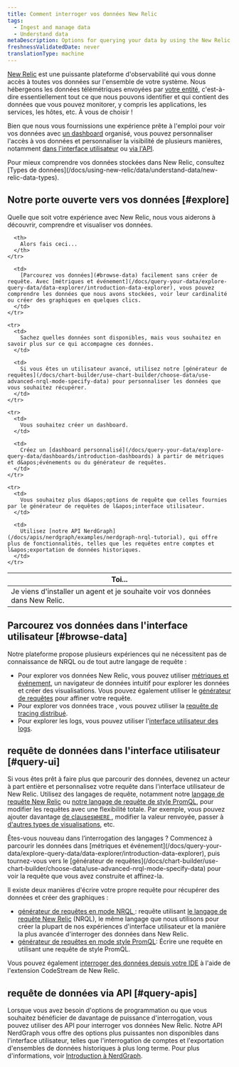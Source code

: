```yaml
---
title: Comment interroger vos données New Relic
tags:
  - Ingest and manage data
  - Understand data
metaDescription: Options for querying your data by using the New Relic UI or our APIs.
freshnessValidatedDate: never
translationType: machine
---
```


[New Relic](https://one.newrelic.com) est une puissante plateforme d&apos;observabilité qui vous donne accès à toutes vos données sur l&apos;ensemble de votre système. Nous hébergeons les données télémétriques envoyées par [votre entité](/docs/new-relic-one/use-new-relic-one/core-concepts/what-entity-new-relic/), c&apos;est-à-dire essentiellement tout ce que nous pouvons identifier et qui contient des données que vous pouvez monitorer, y compris les applications, les services, les hôtes, etc. À vous de choisir !

Bien que nous vous fournissions une expérience prête à l&apos;emploi pour voir vos données avec [un dashboard](/docs/query-your-data/explore-query-data/dashboards/introduction-dashboards/) organisé, vous pouvez personnaliser l&apos;accès à vos données et personnaliser la visibilité de plusieurs manières, notamment [dans l&apos;interface utilisateur](#query-ui) ou [via l&apos;API](#query-apis).

<Callout variant="important">
  Pour mieux comprendre vos données stockées dans New Relic, consultez [Types de données](/docs/using-new-relic/data/understand-data/new-relic-data-types).
</Callout>

## Notre porte ouverte vers vos données [#explore]

Quelle que soit votre expérience avec New Relic, nous vous aiderons à découvrir, comprendre et visualiser vos données.

<table>
  <thead>
    <tr>
      <th style={{ width: "300px" }}>
        Toi...
      </th>

      <th>
        Alors fais ceci...
      </th>
    </tr>
  </thead>

  <tbody>
    <tr>
      <td>
        Je viens d&apos;installer un agent et je souhaite voir vos données dans New Relic.
      </td>

      <td>
        [Parcourez vos données](#browse-data) facilement sans créer de requête. Avec [métriques et événement](/docs/query-your-data/explore-query-data/data-explorer/introduction-data-explorer), vous pouvez comprendre les données que nous avons stockées, voir leur cardinalité ou créer des graphiques en quelques clics.
      </td>
    </tr>

    <tr>
      <td>
        Sachez quelles données sont disponibles, mais vous souhaitez en savoir plus sur ce qui accompagne ces données.
      </td>

      <td>
        Si vous êtes un utilisateur avancé, utilisez notre [générateur de requêtes](/docs/chart-builder/use-chart-builder/choose-data/use-advanced-nrql-mode-specify-data) pour personnaliser les données que vous souhaitez récupérer.
      </td>
    </tr>

    <tr>
      <td>
        Vous souhaitez créer un dashboard.
      </td>

      <td>
        Créez un [dashboard personnalisé](/docs/query-your-data/explore-query-data/dashboards/introduction-dashboards) à partir de métriques et d&apos;événements ou du générateur de requêtes.
      </td>
    </tr>

    <tr>
      <td>
        Vous souhaitez plus d&apos;options de requête que celles fournies par le générateur de requêtes de l&apos;interface utilisateur.
      </td>

      <td>
        Utilisez [notre API NerdGraph](/docs/apis/nerdgraph/examples/nerdgraph-nrql-tutorial), qui offre plus de fonctionnalités, telles que les requêtes entre comptes et l&apos;exportation de données historiques.
      </td>
    </tr>
  </tbody>
</table>

## Parcourez vos données dans l&apos;interface utilisateur [#browse-data]

Notre plateforme propose plusieurs expériences qui ne nécessitent pas de connaissance de NRQL ou de tout autre langage de requête :

* Pour explorer vos données New Relic, vous pouvez utiliser [métriques et événement](/docs/query-your-data/explore-query-data/data-explorer/introduction-data-explorer), un navigateur de données intuitif pour explorer les données et créer des visualisations. Vous pouvez également utiliser le [générateur de requêtes](/docs/chart-builder/use-chart-builder/choose-data/use-advanced-nrql-mode-specify-data) pour affiner votre requête.
* Pour explorer vos données trace , vous pouvez utiliser la [requête de tracing distribué](/docs/understand-dependencies/distributed-tracing/ui-data/additional-distributed-tracing-features-new-relic-one).
* Pour explorer les logs, vous pouvez utiliser l&apos;[interface utilisateur des logs](/docs/logs/ui-data/use-logs-ui/).

## requête de données dans l&apos;interface utilisateur [#query-ui]

Si vous êtes prêt à faire plus que parcourir des données, devenez un acteur à part entière et personnalisez votre requête dans l&apos;interface utilisateur de New Relic. Utilisez des langages de requête, notamment notre [langage de requête New Relic](/docs/query-your-data/nrql-new-relic-query-language/get-started/introduction-nrql-new-relics-query-language/) ou [notre langage de requête de style PromQL](https://prometheus.io/docs/prometheus/latest/querying/basics/), pour modifier les requêtes avec une flexibilité totale. Par exemple, vous pouvez ajouter davantage [de clauses`WHERE` ](/docs/query-your-data/nrql-new-relic-query-language/get-started/nrql-syntax-clauses-functions/#sel-where), modifier la valeur renvoyée, passer à [d&apos;autres types de visualisations](/docs/query-your-data/explore-query-data/use-charts/chart-types/), etc.

<Callout variant="tip">
  Êtes-vous nouveau dans l’interrogation des langages ? Commencez à parcourir les données dans [métriques et événement](/docs/query-your-data/explore-query-data/data-explorer/introduction-data-explorer), puis tournez-vous vers le [générateur de requêtes](/docs/chart-builder/use-chart-builder/choose-data/use-advanced-nrql-mode-specify-data) pour voir la requête que vous avez construite et affinez-la.
</Callout>

Il existe deux manières d&apos;écrire votre propre requête pour récupérer des données et créer des graphiques :

* [générateur de requêtes en mode NRQL ](/docs/chart-builder/use-chart-builder/choose-data/use-advanced-nrql-mode-specify-data): requête utilisant [le langage de requête New Relic](/docs/query-your-data/nrql-new-relic-query-language/get-started/introduction-nrql-new-relics-query-language) (NRQL), le même langage que nous utilisons pour créer la plupart de nos expériences d&apos;interface utilisateur et la manière la plus avancée d&apos;interroger des données dans New Relic.
* [générateur de requêtes en mode style PromQL](/docs/query-your-data/explore-query-data/chart-builder/use-advanced-promql-mode-specify-data): Écrire une requête en utilisant une requête de style PromQL.

Vous pouvez également [interroger des données depuis votre IDE](/docs/codestream/observability/query-builder/) à l&apos;aide de l&apos;extension CodeStream de New Relic.

## requête de données via API [#query-apis]

Lorsque vous avez besoin d&apos;options de programmation ou que vous souhaitez bénéficier de davantage de puissance d&apos;interrogation, vous pouvez utiliser des API pour interroger vos données New Relic. Notre API NerdGraph vous offre des options plus puissantes non disponibles dans l&apos;interface utilisateur, telles que l&apos;interrogation de comptes et l&apos;exportation d&apos;ensembles de données historiques à plus long terme. Pour plus d&apos;informations, voir [Introduction à NerdGraph](/docs/apis/nerdgraph/get-started/introduction-new-relic-nerdgraph/#tutorials).